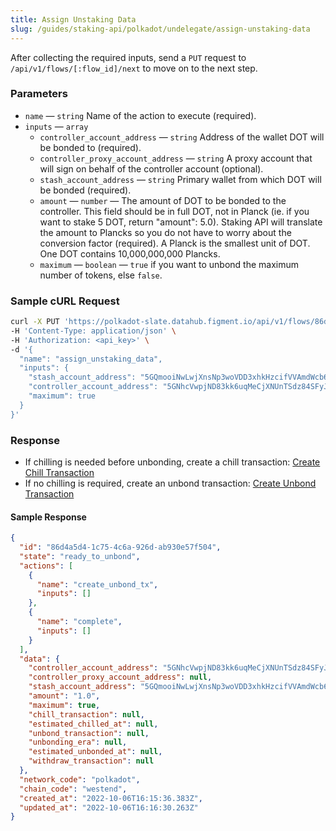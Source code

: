 ```yaml
---
title: Assign Unstaking Data
slug: /guides/staking-api/polkadot/undelegate/assign-unstaking-data
---
```


After collecting the required inputs, send a `PUT` request to `/api/v1/flows/[:flow_id]/next` to move on to the next step.

### Parameters

- `name` &mdash; `string` Name of the action to execute (required).
- `inputs` &mdash; `array`
  - `controller_account_address` &mdash; `string` Address of the wallet DOT will be bonded to (required).
  - `controller_proxy_account_address` &mdash; `string` A proxy account that will sign on behalf of the controller account (optional).
  - `stash_account_address` &mdash; `string` Primary wallet from which DOT will be bonded (required).
  - `amount` &mdash; `number` &mdash; The amount of DOT to be bonded to the controller. This field should be in full DOT, not in Planck (ie. if you want to stake 5 DOT, return "amount": 5.0). Staking API will translate the amount to Plancks so you do not have to worry about the conversion factor (required). A Planck is the smallest unit of DOT. One DOT contains 10,000,000,000 Plancks.
  - `maximum` &mdash; `boolean` &mdash; `true` if you want to unbond the maximum number of tokens, else `false`.

### Sample cURL Request

```bash {5-10}
curl -X PUT 'https://polkadot-slate.datahub.figment.io/api/v1/flows/86d4a5d4-1c75-4c6a-926d-ab930e57f504/next' \
-H 'Content-Type: application/json' \
-H 'Authorization: <api_key>' \
-d '{
  "name": "assign_unstaking_data",
  "inputs": {
    "stash_account_address": "5GQmooiNwLwjXnsNp3woVDD3xhkHzcifVVAmdWcb6FaRVA4L",
    "controller_account_address": "5GNhcVwpjND83kk6uqMeCjXNUnTSdz84SFyJmd3NmZe4uvrC",
    "maximum": true
  }
}'
```

### Response

- If chilling is needed before unbonding, create a chill transaction: [Create Chill Transaction](/guides/staking-api/polkadot/undelegate/create-chill-transaction)
- If no chilling is required, create an unbond transaction: [Create Unbond Transaction](/guides/staking-api/polkadot/undelegate/create-unbond-transaction)

#### Sample Response

```json
{
  "id": "86d4a5d4-1c75-4c6a-926d-ab930e57f504",
  "state": "ready_to_unbond",
  "actions": [
    {
      "name": "create_unbond_tx",
      "inputs": []
    },
    {
      "name": "complete",
      "inputs": []
    }
  ],
  "data": {
    "controller_account_address": "5GNhcVwpjND83kk6uqMeCjXNUnTSdz84SFyJmd3NmZe4uvrC",
    "controller_proxy_account_address": null,
    "stash_account_address": "5GQmooiNwLwjXnsNp3woVDD3xhkHzcifVVAmdWcb6FaRVA4L",
    "amount": "1.0",
    "maximum": true,
    "chill_transaction": null,
    "estimated_chilled_at": null,
    "unbond_transaction": null,
    "unbonding_era": null,
    "estimated_unbonded_at": null,
    "withdraw_transaction": null
  },
  "network_code": "polkadot",
  "chain_code": "westend",
  "created_at": "2022-10-06T16:15:36.383Z",
  "updated_at": "2022-10-06T16:16:30.263Z"
}
```
